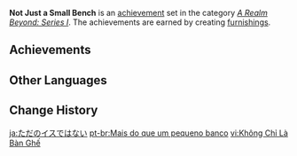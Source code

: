 {{Achievement Set Infobox
|title        = 
|primogems    = {{Achievement/Primogems|Not Just a Small Bench}}
|total        = {{Achievement/Total|Not Just a Small Bench}}
|category     = A Realm Beyond: Series I
}}
'''Not Just a Small Bench''' is an [[achievement]] set in the category ''[[A Realm Beyond: Series I]]''. The achievements are earned by creating [[furnishings]].

==Achievements==
{{Achievements by Category Table|Not Just a Small Bench}}
<!--
==Notes==

==Trivia==
-->
==Other Languages==
{{Other Languages
|en      = Not Just a Small Bench
|zhs     = 不止是个小板凳
|zhs_rm  = Bù Zhǐ Shì Gè Xiǎo Bǎndèng
|zht     = 不止是個小板凳
|zht_rm  = Bù Zhǐ Shì Gè Xiǎo Bǎndèng
|zh_tl   = More Than a Small Bench
|ja      = ただのイスではない
|ja_rm   = Tada no Isu de wa Nai
|ja_tl   = Not Just a Chair
|ko      = 단순한 의자가 아냐
|ko_rm   = Dansunhan Uijaga Anya
|ko_tl   = Not Just a Chair
|es      = Más que un taburete
|es_tl   = More Than a Stool
|fr      = Si j'avais un marteau
|fr_tl   = If I Had a Hammer
|ru      = Не только ведь табуретка
|ru_tl   = Not Just a Stool
|th      = ไม่ได้มีแค่เสื่อผืนหมอนใบ
|th_rm   = 
|th_tl   = 
|vi      = Không Chỉ Là Bàn Ghế
|vi_tl   = Not Just a Table and Chair
|de      = Nicht nur eine Bank
|de_tl   = Not Just a Bench
|id      = Bukan Hanya Bangku Kecil
|id_tl   = Not Just a Small Bench
|pt      = Mais do que um pequeno banco
|pt_tl   = 
|tr      = Küçük Bir Koltuk ve Niceleri
|tr_tl   = 
|it      = Più di un semplice sgabello
|it_tl   = 
}}

==Change History==
{{Change History|1.5}}
<!--
==References==
{{Reflist}}
-->

[[ja:ただのイスではない]]
[[pt-br:Mais do que um pequeno banco]]
[[vi:Không Chỉ Là Bàn Ghế]]